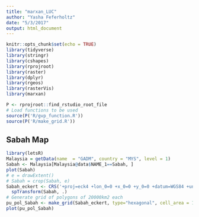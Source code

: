 ```yaml
---
title: "marxan_LUC"
author: "Yasha Feferholtz"
date: "5/3/2017"
output: html_document
---
```


```r
knitr::opts_chunk$set(echo = TRUE)
library(tidyverse)
library(stringr)
library(cshapes)
library(rprojroot)
library(raster)
library(dplyr)
library(rgeos)
library(rasterVis)
library(marxan)

P <- rprojroot::find_rstudio_root_file
# Load functions to be used
source(P('R/gvp_function.R'))
source(P('R/make_grid.R'))
```

## Sabah Map

```r
library(letsR)
Malaysia = getData(name  = "GADM", country = "MYS", level = 1)
Sabah <- Malaysia[Malaysia@data$NAME_1==Sabah, ]
plot(Sabah)
# e = drawExtent()
# Sabah = crop(Sabah, e)
Sabah_eckert <- CRS('+proj=eck4 +lon_0=0 +x_0=0 +y_0=0 +datum=WGS84 +units=m +no_defs') %>% 
  spTransform(Sabah, .)
# Generate grid of polygons of 20000km2 each
pu_pol_Sabah <- make_grid(Sabah_eckert, type="hexagonal", cell_area = 10000000000, clip = TRUE)
plot(pu_pol_Sabah)

```



```r

```


